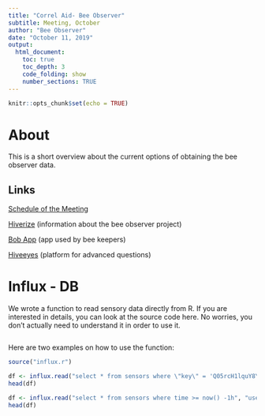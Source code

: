```yaml
---
title: "Correl Aid- Bee Observer"
subtitle: Meeting, October
author: "Bee Observer"
date: "October 11, 2019"
output:
  html_document:
    toc: true
    toc_depth: 3
    code_folding: show
    number_sections: TRUE
---
```


```r
knitr::opts_chunk$set(echo = TRUE)
```

# About

This is a short overview about the current options of obtaining the bee observer data.

## Links

[Schedule of the Meeting](https://docs.google.com/document/d/1CxwaMsYHWoPDdNm3H8gsfFQe_KHA4v7BMd2KCZ7r3Z0/edit)

[Hiverize](https://hiverize.org/) (information about the bee observer project)

[Bob App](https://bee-observer.org/) (app used by bee keepers)

[Hiveeyes](https://hiveeyes.org/) (platform for advanced questions)

# Influx - DB

We wrote a function to read sensory data directly from R. If you are interested in details, you can look at the source code here. No worries, you don't actually need to understand it in order to use it.
```r
```
Here are two examples on how to use the function:
```r
source("influx.r")

df <- influx.read("select * from sensors where \"key\" = 'Q05rcH1lquY8YrYN' and time >= now() -1h", "user", "password")
head(df)

df <- influx.read("select * from sensors where time >= now() -1h", "user", "password")
head(df)
```



